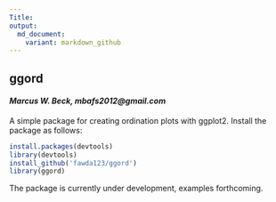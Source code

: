 ```yaml
---
Title:
output:
  md_document:
    variant: markdown_github
---
```


## ggord

#### *Marcus W. Beck, mbafs2012@gmail.com*

A simple package for creating ordination plots with ggplot2.  Install the package as follows:

```r
install.packages(devtools)
library(devtools)
install_github('fawda123/ggord')
library(ggord)
```

The package is currently under development, examples forthcoming.
